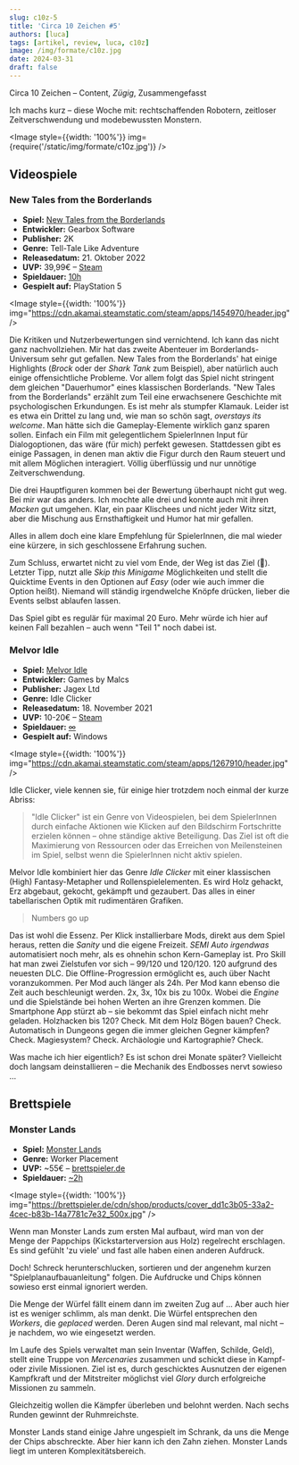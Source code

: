 ```yaml
---
slug: c10z-5
title: 'Circa 10 Zeichen #5'
authors: [luca]
tags: [artikel, review, luca, c10z]
image: /img/formate/c10z.jpg
date: 2024-03-31
draft: false
---
```




Circa 10 Zeichen – Content, _Zügig_, Zusammengefasst

Ich machs kurz – diese Woche mit: rechtschaffenden Robotern, zeitloser Zeitverschwendung und modebewussten Monstern.

<Image style={{width: '100%'}} img={require('/static/img/formate/c10z.jpg')} />

<!--truncate-->

## Videospiele

### New Tales from the Borderlands

- **Spiel:** [New Tales from the Borderlands](https://store.steampowered.com/app/1454970/New_Tales_from_the_Borderlands/)
- **Entwickler:** Gearbox Software
- **Publisher:** 2K
- **Genre:** Tell-Tale Like Adventure
- **Releasedatum:** 21. Oktober 2022
- **UVP:** 39,99€ – [Steam](https://store.steampowered.com/app/1454970/New_Tales_from_the_Borderlands/)
- **Spieldauer:** [10h](https://howlongtobeat.com/game/112461)
- **Gespielt auf:** PlayStation 5

<Image style={{width: '100%'}} img="https://cdn.akamai.steamstatic.com/steam/apps/1454970/header.jpg" />

Die Kritiken und Nutzerbewertungen sind vernichtend. Ich kann das nicht ganz nachvollziehen.
Mir hat das zweite Abenteuer im Borderlands-Universum sehr gut gefallen.
New Tales from the Borderlands' hat einige Highlights (_Brock_ oder der _Shark Tank_ zum Beispiel), aber natürlich auch einige offensichtliche Probleme.
Vor allem folgt das Spiel nicht stringent dem gleichen "Dauerhumor" eines klassischen Borderlands.
"New Tales from the Borderlands" erzählt zum Teil eine erwachsenere Geschichte mit psychologischen Erkundungen. Es ist mehr als stumpfer Klamauk.
Leider ist es etwa ein Drittel zu lang und, wie man so schön sagt, _overstays its welcome_.
Man hätte sich die Gameplay-Elemente wirklich ganz sparen sollen.
Einfach ein Film mit gelegentlichem SpielerInnen Input für Dialogoptionen, das wäre (für mich) perfekt gewesen.
Stattdessen gibt es einige Passagen, in denen man aktiv die Figur durch den Raum steuert und mit allem Möglichen interagiert.
Völlig überflüssig und nur unnötige Zeitverschwendung.

Die drei Hauptfiguren kommen bei der Bewertung überhaupt nicht gut weg. Bei mir war das anders. Ich mochte alle drei und konnte auch mit ihren _Macken_ gut umgehen. Klar, ein paar Klischees und nicht jeder Witz sitzt, aber die Mischung aus Ernsthaftigkeit und Humor hat mir gefallen.

Alles in allem doch eine klare Empfehlung für SpielerInnen, die mal wieder eine kürzere, in sich geschlossene Erfahrung suchen.

Zum Schluss, erwartet nicht zu viel vom Ende, der Weg ist das Ziel (🙈).
Letzter Tipp, nutzt alle _Skip this Minigame_ Möglichkeiten und stellt die Quicktime Events in den Optionen auf _Easy_ (oder wie auch immer die Option heißt). Niemand will ständig irgendwelche Knöpfe drücken, lieber die Events selbst ablaufen lassen.

Das Spiel gibt es regulär für maximal 20 Euro. Mehr würde ich hier auf keinen Fall bezahlen – auch wenn "Teil 1" noch dabei ist.

### Melvor Idle

- **Spiel:** [Melvor Idle](https://store.steampowered.com/app/1267910/Melvor_Idle/)
- **Entwickler:** Games by Malcs
- **Publisher:** Jagex Ltd
- **Genre:** Idle Clicker
- **Releasedatum:** 18. November 2021
- **UVP:** 10-20€ – [Steam](https://store.steampowered.com/app/1267910/Melvor_Idle/)
- **Spieldauer:** [∞](https://howlongtobeat.com/game/86147)
- **Gespielt auf:** Windows

<Image style={{width: '100%'}} img="https://cdn.akamai.steamstatic.com/steam/apps/1267910/header.jpg" />

Idle Clicker, viele kennen sie, für einige hier trotzdem noch einmal der kurze Abriss:

> "Idle Clicker" ist ein Genre von Videospielen, bei dem SpielerInnen durch einfache Aktionen wie Klicken auf den Bildschirm Fortschritte erzielen können – ohne ständige aktive Beteiligung. Das Ziel ist oft die Maximierung von Ressourcen oder das Erreichen von Meilensteinen im Spiel, selbst wenn die SpielerInnen nicht aktiv spielen.

Melvor Idle kombiniert hier das Genre *Idle Clicker* mit einer klassischen (High) Fantasy-Metapher und Rollenspielelementen.
Es wird Holz gehackt, Erz abgebaut, gekocht, gekämpft und gezaubert.
Das alles in einer tabellarischen Optik mit rudimentären Grafiken.

> Numbers go up

Das ist wohl die Essenz. Per Klick installierbare Mods, direkt aus dem Spiel heraus, retten die _Sanity_ und die eigene Freizeit.
_SEMI Auto irgendwas_ automatisiert noch mehr, als es ohnehin schon Kern-Gameplay ist.
Pro Skill hat man zwei Zielstufen vor sich – 99/120 und 120/120.
120 aufgrund des neuesten DLC. Die Offline-Progression ermöglicht es, auch über Nacht voranzukommen.
Per Mod auch länger als 24h.
Per Mod kann ebenso die Zeit auch beschleunigt werden.
2x, 3x, 10x bis zu 100x.
Wobei die _Engine_ und die Spielstände bei hohen Werten an ihre Grenzen kommen.
Die Smartphone App stürzt ab – sie bekommt das Spiel einfach nicht mehr geladen.
Holzhacken bis 120?
Check.
Mit dem Holz Bögen bauen?
Check.
Automatisch in Dungeons gegen die immer gleichen Gegner kämpfen?
Check.
Magiesystem?
Check.
Archäologie und Kartographie?
Check.

Was mache ich hier eigentlich? Es ist schon drei Monate später?
Vielleicht doch langsam deinstallieren – die Mechanik des Endbosses nervt sowieso …


## Brettspiele

### Monster Lands

- **Spiel:** [Monster Lands](https://boardgamegeek.com/boardgame/209001/monster-lands)
- **Genre:** Worker Placement
- **UVP:** ~55€ – [brettspieler.de](https://brettspieler.de/products/monster-lands)
- **Spieldauer:** [~2h](https://boardgamegeek.com/boardgame/209001/monster-lands)

<Image style={{width: '100%'}} img="https://brettspieler.de/cdn/shop/products/cover_dd1c3b05-33a2-4cec-b83b-14a7781c7e32_500x.jpg" />

Wenn man Monster Lands zum ersten Mal aufbaut, wird man von der Menge der Pappchips (Kickstarterversion aus Holz) regelrecht erschlagen.
Es sind gefühlt 'zu viele' und fast alle haben einen anderen Aufdruck.

Doch! Schreck herunterschlucken, sortieren und der angenehm kurzen "Spielplanaufbauanleitung" folgen.
Die Aufdrucke und Chips können sowieso erst einmal ignoriert werden.

Die Menge der Würfel fällt einem dann im zweiten Zug auf …
Aber auch hier ist es weniger schlimm, als man denkt.
Die Würfel entsprechen den _Workers_, die _geplaced_ werden.
Deren Augen sind mal relevant, mal nicht – je nachdem, wo wie eingesetzt werden.

Im Laufe des Spiels verwaltet man sein Inventar (Waffen, Schilde, Geld), stellt eine Truppe von _Mercenaries_ zusammen und schickt diese in Kampf- oder zivile Missionen.
Ziel ist es, durch geschicktes Ausnutzen der eigenen Kampfkraft und der Mitstreiter möglichst viel _Glory_ durch erfolgreiche Missionen zu sammeln.

Gleichzeitig wollen die Kämpfer überleben und belohnt werden.
Nach sechs Runden gewinnt der Ruhmreichste.

Monster Lands stand einige Jahre ungespielt im Schrank, da uns die Menge der Chips abschreckte.
Aber hier kann ich den Zahn ziehen.
Monster Lands liegt im unteren Komplexitätsbereich.
